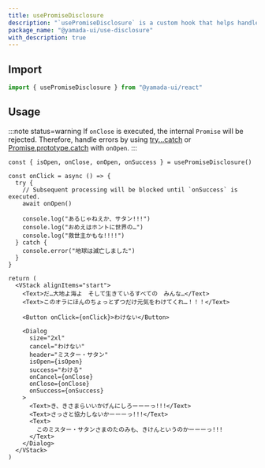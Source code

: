 ```yaml
---
title: usePromiseDisclosure
description: "`usePromiseDisclosure` is a custom hook that helps handle common open/close or toggle scenarios with promises. It can be used to control components such as `Modal`, `Dialog`, `Drawer`, etc."
package_name: "@yamada-ui/use-disclosure"
with_description: true
---
```


## Import

```ts
import { usePromiseDisclosure } from "@yamada-ui/react"
```

## Usage

:::note status=warning
If `onClose` is executed, the internal `Promise` will be rejected. Therefore, handle errors by using [try...catch](https://developer.mozilla.org/en-US/docs/Web/JavaScript/Reference/Statements/try...catch) or [Promise.prototype.catch](https://developer.mozilla.org/en-US/docs/Web/JavaScript/Reference/Global_Objects/Promise/catch) with `onOpen`.
:::

```tsx functional=true
const { isOpen, onClose, onOpen, onSuccess } = usePromiseDisclosure()

const onClick = async () => {
  try {
    // Subsequent processing will be blocked until `onSuccess` is executed.
    await onOpen()

    console.log("あるじゃねえか、サタン!!!")
    console.log("おめえはホントに世界の…")
    console.log("救世主かもな!!!!")
  } catch {
    console.error("地球は滅亡しました")
  }
}

return (
  <VStack alignItems="start">
    <Text>だ…大地よ海よ　そして生きているすべての　みんな…</Text>
    <Text>このオラにほんのちょっとずつだけ元気をわけてくれ…！！！</Text>

    <Button onClick={onClick}>わけない</Button>

    <Dialog
      size="2xl"
      cancel="わけない"
      header="ミスター・サタン"
      isOpen={isOpen}
      success="わける"
      onCancel={onClose}
      onClose={onClose}
      onSuccess={onSuccess}
    >
      <Text>き、きさまらいいかげんにしろーーーっ!!!</Text>
      <Text>さっさと協力しないかーーーっ!!!</Text>
      <Text>
        このミスター・サタンさまのたのみも、きけんというのかーーーっ!!!
      </Text>
    </Dialog>
  </VStack>
)
```
